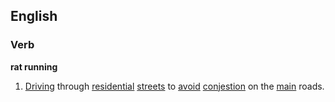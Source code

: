 ==English==
===Verb===
'''rat running'''
# [[Driving]] through [[residential]] [[street]]s to [[avoid]] [[conjestion]] on the [[main]] roads.